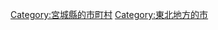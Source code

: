 {{Commonscat|Higashimatsushima, Miyagi‎}}
{{Catmore}}

{{DEFAULTSORT:Higashimatsushima-shi}}
[[Category:宮城縣的市町村|Category:宮城縣的市町村]]
[[Category:東北地方的市|Category:東北地方的市]]